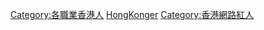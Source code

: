 [[Category:各職業香港人|Category:各職業香港人]]
[[Category:各國YouTuber|HongKonger]]
[[Category:香港網路紅人|Category:香港網路紅人]]